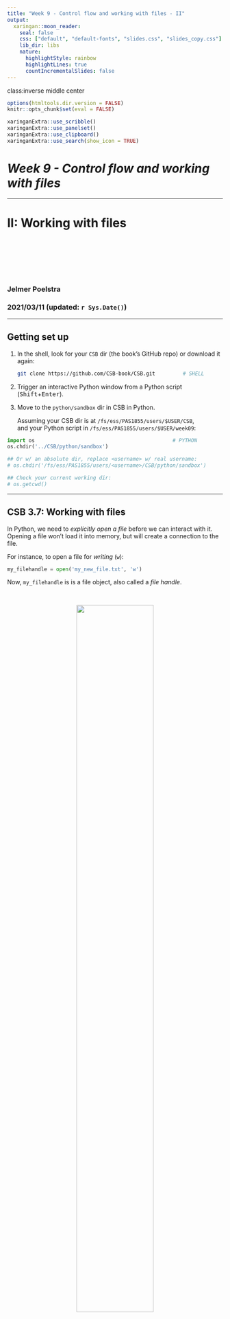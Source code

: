 ```yaml
---
title: "Week 9 - Control flow and working with files - II"
output:
  xaringan::moon_reader:
    seal: false
    css: ["default", "default-fonts", "slides.css", "slides_copy.css"]
    lib_dir: libs
    nature:
      highlightStyle: rainbow
      highlightLines: true
      countIncrementalSlides: false
---
```

class:inverse middle center

```r
options(htmltools.dir.version = FALSE)
knitr::opts_chunk$set(eval = FALSE)
```

```r
xaringanExtra::use_scribble()
xaringanExtra::use_panelset()
xaringanExtra::use_clipboard()
xaringanExtra::use_search(show_icon = TRUE)
```

# *Week 9 - Control flow and working with files*

----

# II: Working with files

<br> <br> <br> <br> <br>

### Jelmer Poelstra
### 2021/03/11 (updated: `r Sys.Date()`)

---

## Getting set up

1. In the shell, look for your `CSB` dir (the book's GitHub repo) or
   download it again:

   ```sh
   git clone https://github.com/CSB-book/CSB.git         # SHELL
   ```

2. Trigger an interactive Python window from a Python script
   (<kbd>Shift</kbd>+<kbd>Enter</kbd>).

3. Move to the `python/sandbox` dir in CSB in Python.

   Assuming your CSB dir is at `/fs/ess/PAS1855/users/$USER/CSB`,  
   and your Python script in `/fs/ess/PAS1855/users/$USER/week09`: 

  ```py
  import os                                             # PYTHON
  os.chdir('../CSB/python/sandbox')
  
  ## Or w/ an absolute dir, replace <username> w/ real username:
  # os.chdir('/fs/ess/PAS1855/users/<username>/CSB/python/sandbox')
  
  ## Check your current working dir:
  # os.getcwd()
  ```

---

## CSB 3.7: Working with files

In Python, we need to *explicitly open a file* before we can interact with it.
Opening a file won't load it into memory, but will create a connection to the file.

For instance, to open a file for *writing* (`w`):

```python
my_filehandle = open('my_new_file.txt', 'w')
```

Now, `my_filehandle` is is a file object, also called a *file handle*.

<br>

<figure>
<p align="center">
<img src=img/file_handle_output-3.png width="65%">
<figcaption>From O’Neil 2017 - A Primer for Computational Biology</figcaption>
</p>
</figure>

---

## Most commonly used file modes

.center[
| Shorthand | File mode
|-----------|----------
| `r`       | Read
| `w`       | Write
| `a`       | Append
| `r+`      | Read + write
]

<br>

```python
open('my_new_file.txt', 'w')
open('some_data.txt', 'r')
```


---

## Writing to a file

To actually write to a file, we can use the `write()` method to write a string
to the file, or `writelines()` to write a list to the file.

- However, in either case, we need to insert the newlines ourselves with `\n`:  

  ```python
  s = 'My file contents'
  my_filehandle.write(s + "\n")
  
  my_filehandle.writelines(["A\n", "B\n", "C\n"])
  ```

--

- When we are done with the file, **we need to close it**:

  ```python
  myfile.close()
  ```

<br>

.content-box-info[
To write a list to file one line at a time, use `join()`:
```py
f.write("\n".join(mylist))
```
]

---

## A more convenient way: `with open()`

- If we use the `with open()` construct,
  we don't have to manually close the file &ndash;
  instead, the file connection is open as long as our code is *indented*:
  
  ```python
  with open("my_new_file.txt", "r") as my_filehandle:    
    
        for my_line in my_filehandle:  # Loop over lines
            print(my_line)             # Print line back
  
  #> My file contents
  #>
  #> A
  #>
  #> B
  #>
  #> C
  ```

- The above example also shows that **if we loop over the file handle,
  we automatically process one line at a time.**
  
- Here, we simply printed the contents of the file to screen,
  but notice how we ended up with *double-spacing*.

---

## More newlines

- To see what's going on with the double-spacing,
  let's read a single line using `readline()` and store the result in a variable:
  
  ```python
  with open('my_new_file.txt', 'r') as my_filehandle:
        line1 = my_filehandle.readline()
  
  line1
  #> 'My file contents\n'
  print(line1)
  #> My file contents
  #>
  ```

--

- As it turns out, reading methods also return the newline characters `\n`.

- `print()` parses the newline character and because it by default always inserts
  a newline anyway, we end up with double-spacing.

- For single-space `print()`ing, or when processing a line,
  we can use `strip()` to remove leading and trailing newlines
  (and other whitespace):
  
  ```py
  line1 = my_filehandle.readline().strip()
  ```

---

## Progressively reading a file

- When reading a single line at a time using `readline()`,  
  **reading is done progressively**, so if we call `readline()` twice,
  we will read the first and *then* the second line:
  
  ```python
  with open('../data/Singh2015_data.csv', 'r') as input_file:
      
        line1 = input_file.readline().strip()
        line2 = input_file.readline().strip()
        print(line1)
        print(line2)
  
  #> Line,InfectionStatus,RecombinantFraction
  #> 21,I,0.1826923077
  ```

--

- Or to skip a line, for instance a header, we can use `next()`:

  ```python
  input_file.next()
  ```
  
---

## Summary of basic options to read from a file

- Note that with all approaches,
  line breaks are present in the resulting strings as `\n`.  

| Approach                   | Result           |
|----------------------------|------------------|
| **`for <line> in <file>:`** | Loop over lines one at a time.
| **`readline()`** | Return current line as a string.
| **`readlines()`** | Return a list of strings, one item per line.
| **`read()`** | Return entire file content as a single string.

---

## Character-delimited (tabular) files

We start by reading the first few lines of a CSV (comma-separated values)
file:

```python
with open("../data/Dalziel2016_data.csv") as dalziel_file:
    
    for i, line in enumerate(dalziel_file):
        
        print(line.strip())
        
        if i > 2:
            break

#> biweek,year,loc,cases,pop
#> 1,1906,BALTIMORE,NA,526822.1365
#> 2,1906,BALTIMORE,NA,526995.246
#> 3,1906,BALTIMORE,NA,527170.1981
```

--

- We didn't specify an option to `open()`, so it defaults to *read* mode.

- With `enumerate()`, we can track line numbers along with line contents.

- We break out of the loop, i.e. we stop it from running,
  after we've printed the line with a line index `i` of 3 &ndash;
  the effect is that we only print the first four lines.

---

## Using the `csv` module

While we could manually split rows by commas,
a "module" that can do this for us is `csv`,
which we load using an `import` statement (more next week): 

```python
import csv

with open("../data/Dalziel2016_data.csv") as dalziel_file:
    
    # We use the function "reader" from the csv module;
    # Note the csv.reader = <module>.<function> syntax
    reader = csv.reader(dalziel_file)
    
    for i, row in enumerate(reader):
        print(row)
        if i > 2:
            break

#> ['biweek', 'year', 'loc', 'cases', 'pop']
#> ['1', '1906', 'BALTIMORE', 'NA', '526822.1365']
#> ['2', '1906', 'BALTIMORE', 'NA', '526995.246']
#> ['3', '1906', 'BALTIMORE', 'NA', '527170.1981']
```

The output is a list for every row, with one item per field.

---

## Using the `csv` module (cont.)

The `csv.DictReader()` function will return a *dictionary* for every row,
containing the *column names as the keys* and the cell values as the values:

```python
with open("../data/Dalziel2016_data.csv") as dalziel_file:
    
    reader = csv.DictReader(dalziel_file)
    
    for i, row in enumerate(reader):
        print(dict(row))
        
        if i > 2:
            break
    
#> {'biweek': '1', 'year': '1906', 'loc': 'BALTIMORE', 'cases': 'NA', 'pop': '526822.1365'}
#> {'biweek': '2', 'year': '1906', 'loc': 'BALTIMORE', 'cases': 'NA', 'pop': '526995.246'}
#> {'biweek': '3', 'year': '1906', 'loc': 'BALTIMORE', 'cases': 'NA', 'pop': '527170.1981'}
#> {'biweek': '4', 'year': '1906', 'loc': 'BALTIMORE', 'cases': 'NA', 'pop': '527347.0136'}
```

---

## Using the `csv` module (cont.)

Now, we can easily select rows based on their values in a specific column.

For instance, to take only rows from Washington &ndash;
i.e. where the column `loc` has the value "Washington":

```sh
with open("../data/Dalziel2016_data.csv") as infile:
    
    reader = csv.DictReader(infile)

    for row in reader:
        if row['loc'] == "WASHINGTON":
            print(row)
            
#> {'biweek': '14', 'year': '1940', 'loc': 'WASHINGTON', 'cases': '3', 'pop': '672643.7152'}
#> {'biweek': '15', 'year': '1940', 'loc': 'WASHINGTON', 'cases': '3', 'pop': '673370.2202'}
#> {'biweek': '16', 'year': '1940', 'loc': 'WASHINGTON', 'cases': '3', 'pop': '674095.5105'}         
#> ...
```

---

## Using the `csv` module (cont.)

Next, let's write the rows for Washington to a new, tab-delimited file:

```python
with open("../data/Dalziel2016_data.csv") as infile:
    
    reader = csv.DictReader(infile)
    
    with open('Dalziel_Washington.csv', "w") as outfile:
        
        writer = csv.DictWriter(outfile,
                                fieldnames = reader.fieldnames,
                                delimiter = '\t')
        
        writer.writeheader()   # Write the header row

        for row in reader:
            if row['loc'] == "WASHINGTON":
                writer.writerow(row)
```

- We can specify the delimiter to be a tab `\t` (default is a comma).

- `writeheader()` and `writerow()` will write data from the file as is.

---

## <i class="fa fa-user-edit"></i> Intermezzo 3.4

Write code that prints (using the `print()` function) the values in the columns
`loc` and `pop` for all rows in the file `Dalziel2016_data.csv`.

---

## <i class="fa fa-user-edit"></i> Intermezzo 3.4: solutions

```py
import csv

with open ("../data/Dalziel2016_data.csv") as fhandle:
  
    reader = csv.DictReader(fhandle)
  
    for row in reader:
        print(row["loc"], row["pop"])
```

--

<br>

.content-box-info[
Or to write this to a file:

```py
with open("../data/Dalziel2016_data.csv") as infile:

    reader = csv.DictReader(infile)

    with open('Dalziel_loc-pop.csv', "w") as outfile:

        for row in reader:
            outfile.write(str(row['loc'] + ',' + row['pop'] + '\n'))
```
]

---
class: center middle inverse

# Questions?

-----

<br> <br> <br> <br>


---
background-color: #f2f5eb

## Reading and writing

- As another toy example, we can write the lines that we read from one file
  to another file:

  ```python
  with open('../data/Singh2015_data.csv', 'r') as input_file:
      
      with open('Singh_copy.csv', 'w') as output_file:
        
        for line in input_file:
            output_file.write(line)
  ```

- Now, we don't need to think about the `\n` characters:
  recall that reading methods *include* them,
  while writing methods "*need*" them.
  
<br>

----
  
- When reading a file line-by-line, to go back to a specific line
  in this case the 1st line, we can use:

  ```python
  input_file.seek(0)
  ```
